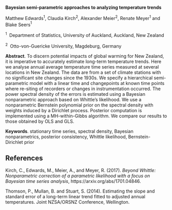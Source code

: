 <span>**Bayesian semi-parametric approaches to analyzing temperature
trends**</span>

Matthew Edwards$^1$, Claudia Kirch$^2$, Alexander Meier$^2$, Renate
Meyer$^1$ and Blake Seers$^1$

$^1 \;$ Department of Statistics, University of Auckland, Auckland, New
Zealand

$^2 \;$ Otto-von-Guericke University, Magdeburg, Germany

<span>**Abstract**</span>. To discern potential impacts of global
warming for New Zealand, it is imperative to accurately estimate
long-term temperature trends. Here we analyse annual average temperature
time series measured at several locations in New Zealand. The data are
from a set of climate stations with no significant site changes since
the 1930s. We specify a hierarchical semi-parametric model with a linear
time and changepoints at known time points where re-siting of recorders
or changes in instrumentation occurred. The power spectral density of
the errors is estimated using a Bayesian nonparametric approach based on
Whittle’s likelihood. We use a nonparametric Bernstein polynomial prior
on the spectral density with weights induced by a Dirichlet process.
Posterior computation is implemented using a MH-within-Gibbs algorithm.
We compare our results to those obtained by OLS and GLS.

<span>**Keywords**</span>. stationary time series, spectral density,
Bayesian nonparametrics, posterior consistency, Whittle likelihood,
Bernstein-Dirichlet prior

References {#references .unnumbered}
----------

Kirch, C., Edwards, M., Meier, A., and Meyer, R. (2017). *Beyond
Whittle: Nonparametric correction of a parametric likelihood with a
focus on Bayesian time series analysis*,
<span>https://arxiv.org/abs/1701.04846</span>.

Thomson, P., Mullan, B. and Stuart, S. (2014). Estimating the slope and
standard error of a long-term linear trend fitted to adjusted annual
temperatures. Joint NZSA/ORSNZ Conference, Wellington.
